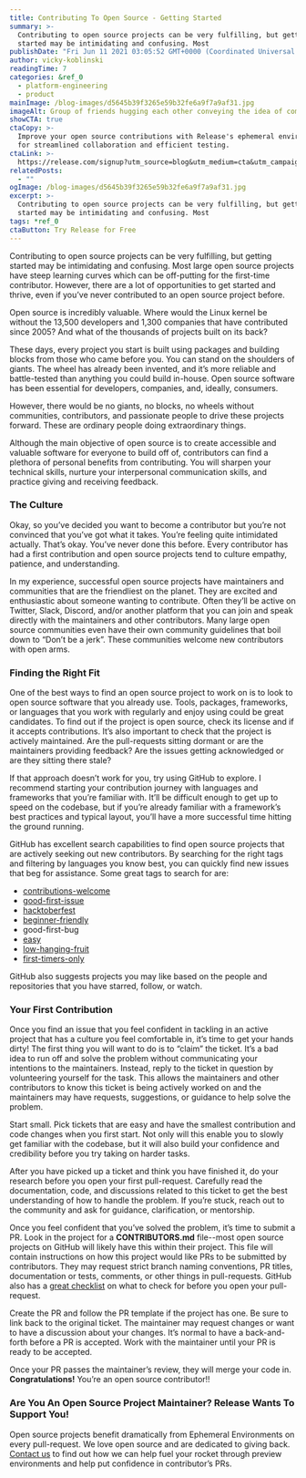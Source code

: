 ```yaml
---
title: Contributing To Open Source - Getting Started
summary: >-
  Contributing to open source projects can be very fulfilling, but getting
  started may be intimidating and confusing. Most
publishDate: "Fri Jun 11 2021 03:05:52 GMT+0000 (Coordinated Universal Time)"
author: vicky-koblinski
readingTime: 7
categories: &ref_0
  - platform-engineering
  - product
mainImage: /blog-images/d5645b39f3265e59b32fe6a9f7a9af31.jpg
imageAlt: Group of friends hugging each other conveying the idea of community
showCTA: true
ctaCopy: >-
  Improve your open source contributions with Release's ephemeral environments
  for streamlined collaboration and efficient testing.
ctaLink: >-
  https://release.com/signup?utm_source=blog&utm_medium=cta&utm_campaign=blog-cta&utm_content=contributing-to-open-source
relatedPosts:
  - ""
ogImage: /blog-images/d5645b39f3265e59b32fe6a9f7a9af31.jpg
excerpt: >-
  Contributing to open source projects can be very fulfilling, but getting
  started may be intimidating and confusing. Most
tags: *ref_0
ctaButton: Try Release for Free
---
```


Contributing to open source projects can be very fulfilling, but getting started may be intimidating and confusing. Most large open source projects have steep learning curves which can be off-putting for the first-time contributor. However, there are a lot of opportunities to get started and thrive, even if you’ve never contributed to an open source project before. 

Open source is incredibly valuable. Where would the Linux kernel be without the 13,500 developers and 1,300 companies that have contributed since 2005? And what of the thousands of projects built on its back?

These days, every project you start is built using packages and building blocks from those who came before you. You can stand on the shoulders of giants. The wheel has already been invented, and it’s more reliable and battle-tested than anything you could build in-house. Open source software has been essential for developers, companies, and, ideally, consumers.

However, there would be no giants, no blocks, no wheels without communities, contributors, and passionate people to drive these projects forward. These are ordinary people doing extraordinary things. 

Although the main objective of open source is to create accessible and valuable software for everyone to build off of, contributors can find a plethora of personal benefits from contributing. You will sharpen your technical skills, nurture your interpersonal communication skills, and practice giving and receiving feedback. 

### The Culture

Okay, so you’ve decided you want to become a contributor but you’re not convinced that you’ve got what it takes. You’re feeling quite intimidated actually. That’s okay. You’ve never done this before. Every contributor has had a first contribution and open source projects tend to culture empathy, patience, and understanding.

In my experience, successful open source projects have maintainers and communities that are the friendliest on the planet. They are excited and enthusiastic about someone wanting to contribute. Often they’ll be active on Twitter, Slack, Discord, and/or another platform that you can join and speak directly with the maintainers and other contributors. Many large open source communities even have their own community guidelines that boil down to “Don’t be a jerk”. These communities welcome new contributors with open arms.

### Finding the Right Fit

One of the best ways to find an open source project to work on is to look to open source software that you already use. Tools, packages, frameworks, or languages that you work with regularly and enjoy using could be great candidates. To find out if the project is open source, check its license and if it accepts contributions. It’s also important to check that the project is actively maintained. Are the pull-requests sitting dormant or are the maintainers providing feedback? Are the issues getting acknowledged or are they sitting there stale?

If that approach doesn’t work for you, try using GitHub to explore. I recommend starting your contribution journey with languages and frameworks that you’re familiar with. It’ll be difficult enough to get up to speed on the codebase, but if you’re already familiar with a framework’s best practices and typical layout, you’ll have a more successful time hitting the ground running.

GitHub has excellent search capabilities to find open source projects that are actively seeking out new contributors. By searching for the right tags and filtering by languages you know best, you can quickly find new issues that beg for assistance. Some great tags to search for are:

- [contributions-welcome](https://github.com/topics/contributions-welcome)
- [good-first-issue](https://github.com/topics/good-first-issue)
- [hacktoberfest](https://github.com/topics/hacktoberfest)
- [beginner-friendly](https://github.com/topics/beginner-friendly)
- good-first-bug
- [easy](https://github.com/topics/easy)
- [low-hanging-fruit](https://github.com/topics/low-hanging-fruit)
- [first-timers-only](https://github.com/topics/first-timers-only)

GitHub also suggests projects you may like based on the people and repositories that you have starred, follow, or watch. 

### Your First Contribution

Once you find an issue that you feel confident in tackling in an active project that has a culture you feel comfortable in, it’s time to get your hands dirty! The first thing you will want to do is to “claim” the ticket. It’s a bad idea to run off and solve the problem without communicating your intentions to the maintainers. Instead, reply to the ticket in question by volunteering yourself for the task. This allows the maintainers and other contributors to know this ticket is being actively worked on and the maintainers may have requests, suggestions, or guidance to help solve the problem.

Start small. Pick tickets that are easy and have the smallest contribution and code changes when you first start. Not only will this enable you to slowly get familiar with the codebase, but it will also build your confidence and credibility before you try taking on harder tasks. 

After you have picked up a ticket and think you have finished it, do your research before you open your first pull-request. Carefully read the documentation, code, and discussions related to this ticket to get the best understanding of how to handle the problem. If you’re stuck, reach out to the community and ask for guidance, clarification, or mentorship. 

Once you feel confident that you’ve solved the problem, it’s time to submit a PR. Look in the project for a **CONTRIBUTORS.md** file--most open source projects on GitHub will likely have this within their project. This file will contain instructions on how this project would like PRs to be submitted by contributors. They may request strict branch naming conventions, PR titles, documentation or tests, comments, or other things in pull-requests. GitHub also has a [great checklist](https://opensource.guide/how-to-contribute/#a-checklist-before-you-contribute) on what to check for before you open your pull-request. 

Create the PR and follow the PR template if the project has one. Be sure to link back to the original ticket. The maintainer may request changes or want to have a discussion about your changes. It’s normal to have a back-and-forth before a PR is accepted. Work with the maintainer until your PR is ready to be accepted.

Once your PR passes the maintainer’s review, they will merge your code in.   
**Congratulations!** You’re an open source contributor!!

### Are You An Open Source Project Maintainer? Release Wants To Support You!

Open source projects benefit dramatically from Ephemeral Environments on every pull-request. We love open source and are dedicated to giving back. [Contact us](https://share.hsforms.com/1YM0zqIgsTc2aD2oPDQUQJA4shs5) to find out how we can help fuel your rocket through preview environments and help put confidence in contributor’s PRs.
